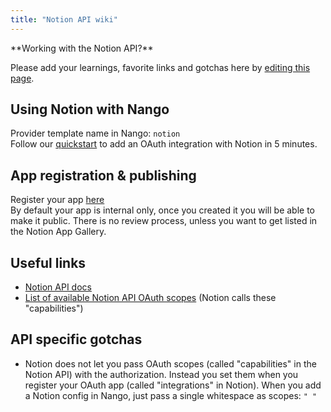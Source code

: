 ```yaml
---
title: "Notion API wiki"
---
```


<Info>
**Working with the Notion API?**

Please add your learnings, favorite links and gotchas here by
[editing this page](https://github.com/nangohq/nango/tree/master/docs/docs/providers/notion.md).

</Info>

## Using Notion with Nango[](#using-notion-with-nango "Direct link to Using Notion with Nango")

Provider template name in Nango: `notion`  
Follow our [quickstart](/quickstart) to add an OAuth integration with Notion in
5 minutes.

## App registration & publishing[](#app-registration--publishing "Direct link to App registration & publishing")

Register your app [here](https://www.notion.com/my-integrations)  
By default your app is internal only, once you created it you will be able to
make it public. There is no review process, unless you want to get listed in the
Notion App Gallery.

## Useful links[](#useful-links "Direct link to Useful links")

- [Notion API docs](https://developers.notion.com/docs/getting-started)
- [List of available Notion API OAuth scopes](https://developers.notion.com/reference/capabilities)
  (Notion calls these "capabilities")

## API specific gotchas[](#api-specific-gotchas "Direct link to API specific gotchas")

- Notion does not let you pass OAuth scopes (called "capabilities" in the Notion
  API) with the authorization. Instead you set them when you register your OAuth
  app (called "integrations" in Notion). When you add a Notion config in Nango,
  just pass a single whitespace as scopes: `" "`
